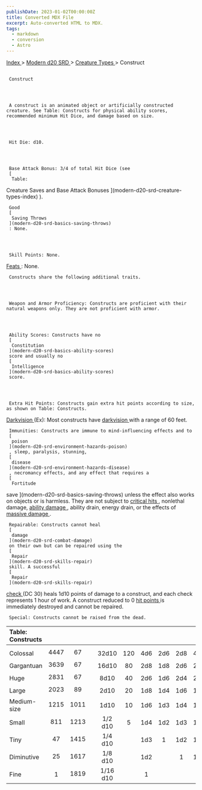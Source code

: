 ```yaml
---
publishDate: 2023-01-02T00:00:00Z
title: Converted MDX File
excerpt: Auto-converted HTML to MDX.
tags:
  - markdown
  - conversion
  - Astro
---
```


[
Index
](-index) >
[
Modern d20 SRD
](modern-d20-srd-index) >
[
Creature Types
](modern-d20-srd-creature-types-index) > Construct

##

     Construct




     A construct is an animated object or artificially constructed creature. See Table: Constructs for physical ability scores, recommended minimum Hit Dice, and damage based on size.




     Hit Die: d10.




     Base Attack Bonus: 3/4 of total Hit Dice (see
     [
      Table:

Creature Saves and Base Attack Bonuses
](modern-d20-srd-creature-types-index)
).

     Good
     [
      Saving Throws
     ](modern-d20-srd-basics-saving-throws)
     : None.




     Skill Points: None.

[
Feats
](modern-d20-srd-feats-index)
: None.

     Constructs share the following additional traits.




     Weapon and Armor Proficiency: Constructs are proficient with their natural weapons only. They are not proficient with armor.




     Ability Scores: Constructs have no
     [
      Constitution
     ](modern-d20-srd-basics-ability-scores)
     score and usually no
     [
      Intelligence
     ](modern-d20-srd-basics-ability-scores)
     score.




     Extra Hit Points: Constructs gain extra hit points according to size, as shown on Table: Constructs.

[
Darkvision
](modern-d20-srd-special-abilities-darkvision)
(Ex): Most constructs have
[
darkvision
](modern-d20-srd-special-abilities-darkvision)
with a range of 60 feet.

     Immunities: Constructs are immune to mind-influencing effects and to
     [
      poison
     ](modern-d20-srd-environment-hazards-poison)
     , sleep, paralysis, stunning,
     [
      disease
     ](modern-d20-srd-environment-hazards-disease)
     , necromancy effects, and any effect that requires a
     [
      Fortitude

save
](modern-d20-srd-basics-saving-throws)
unless the effect also works on objects or is harmless. They are not subject to
[
critical
hits
](modern-d20-srd-combat-critical-hits)
, nonlethal damage,
[
ability
damage
](modern-d20-srd-basics-ability-scores)
, ability drain, energy drain, or the effects of
[
massive
damage
](modern-d20-srd-combat-death-dying-healing)
.

     Repairable: Constructs cannot heal
     [
      damage
     ](modern-d20-srd-combat-damage)
     on their own but can be repaired using the
     [
      Repair
     ](modern-d20-srd-skills-repair)
     skill. A successful
     [
      Repair
     ](modern-d20-srd-skills-repair)

[
check
](modern-d20-srd-skills-skill-basics-php#skill-check-index)
(DC 30) heals 1d10 points of damage to a construct, and each check represents 1 hour of work. A construct reduced to 0
[
hit
points
](modern-d20-srd-combat-hit-points)
is immediately destroyed and cannot be repaired.

     Special: Constructs cannot be raised from the dead.

| Table: Constructs |      |      |     |          |     |     |     |     |     |
| :---------------- | :--: | :--: | :-: | :------: | :-: | :-: | :-: | :-: | --: |
|                   |      |      |     |          |     |     |     |     |     |
| Colossal          | 4447 |  67  |     |  32d10   | 120 | 4d6 | 2d6 | 2d8 | 4d6 |
| Gargantuan        | 3639 |  67  |     |  16d10   | 80  | 2d8 | 1d8 | 2d6 | 2d8 |
| Huge              | 2831 |  67  |     |   8d10   | 40  | 2d6 | 1d6 | 2d4 | 2d6 |
| Large             | 2023 |  89  |     |   2d10   | 20  | 1d8 | 1d4 | 1d6 | 1d8 |
| Medium-size       | 1215 | 1011 |     |   1d10   | 10  | 1d6 | 1d3 | 1d4 | 1d6 |
| Small             | 811  | 1213 |     | 1/2 d10  |  5  | 1d4 | 1d2 | 1d3 | 1d4 |
| Tiny              |  47  | 1415 |     | 1/4 d10  |     | 1d3 |  1  | 1d2 | 1d3 |
| Diminutive        |  25  | 1617 |     | 1/8 d10  |     | 1d2 |     |  1  | 1d2 |
| Fine              |  1   | 1819 |     | 1/16 d10 |     |  1  |     |     |   1 |
